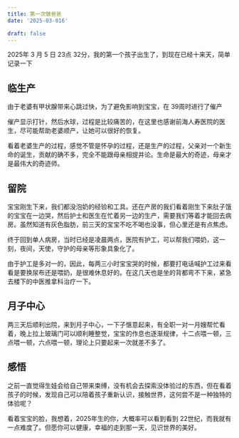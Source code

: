```yaml
---
title: 第一次做爸爸
date: '2025-03-016'

draft: false
---
```


2025年 3 月 5 日 23点 32分，我的第一个孩子出生了，到现在已经十来天，简单记录一下

## 临生产

由于老婆有甲状腺带来心跳过快，为了避免影响到宝宝，在 39周时进行了催产

催产显示打针，然后水球，过程是比较痛苦的，在这里也感谢前海人寿医院的医生，尽可能帮助老婆顺产，让她可以很好的恢复。

看着老婆生产的过程，感觉不管是怀孕的过程，还是生产的过程，父亲对一个新生命的诞生，贡献的确不多，完全不能跟母亲相提并论。生命是最大的奇迹，母亲才是最伟大的奇迹师。


## 留院

宝宝刚生下来，我们都没泡奶的经验和工具。还在产房的我们看着刚生下来肚子饿的宝宝在一边哭，然后护士和医生在忙着另一边的生产，需要我们等着才能回去病房。虽然知道有灰色脂肪，前三天的宝宝不吃不喝也没事，但心里还是有点焦虑。

终于回到单人病房，当时已经是凌晨两点，医院有护工，可以帮我们喂奶，这一刻，夜间，天使，守护的母亲等形象具象化了。

由于护工是多对一的，因此，每两三小时宝宝哭的时候，都要打电话喊护工过来看看是要换尿布还是喂奶，是很难休息好的。在这几天也是坐的背都弯不下来，紧急去楼下的中医推拿科治疗一下。

## 月子中心

两三天后顺利出院，来到月子中心，一下子惬意起来，有全职一对一月嫂帮忙看着，晚上拉上玻璃门可以顺利睡整觉，宝宝的作息也逐渐规律，十二点喂一顿，三点喂一顿，六点喂一顿，理论上只要起来一次就差不多了。

## 感悟

之前一直觉得生娃会给自己带来束缚，没有机会去探索没体验过的东西，但在看着孩子的时候，发现自己可以陪着孩子重新认识，接触世界，这何尝不是一种独特的体验呢？

看着宝宝的脸，我想着，2025年生的你，大概率可以看到看到 22世纪，而我就有一点难度了。但愿你可以健康，幸福的走到那一天，见识世界的美好。

